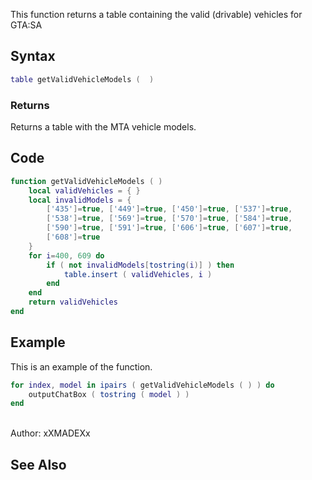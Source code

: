 {{Useful Function}}

This function returns a table containing the valid (drivable) vehicles for GTA:SA<br/>

==Syntax==
<syntaxhighlight lang="lua">table getValidVehicleModels (  )</syntaxhighlight>

===Returns===
Returns a table with the MTA vehicle models. 

==Code==
<syntaxhighlight lang="lua">
function getValidVehicleModels ( )
	local validVehicles = { }
	local invalidModels = {
		['435']=true, ['449']=true, ['450']=true, ['537']=true,
		['538']=true, ['569']=true, ['570']=true, ['584']=true,
		['590']=true, ['591']=true, ['606']=true, ['607']=true, 
		['608']=true
	}
	for i=400, 609 do
		if ( not invalidModels[tostring(i)] ) then
			table.insert ( validVehicles, i )
		end
	end
	return validVehicles
end
</syntaxhighlight>

==Example==
This is an example of the function.
<syntaxhighlight lang="lua">
for index, model in ipairs ( getValidVehicleModels ( ) ) do
	outputChatBox ( tostring ( model ) ) 
end
</syntaxhighlight>
<br>
Author: xXMADEXx<br>

==See Also==
{{Useful_Functions}}